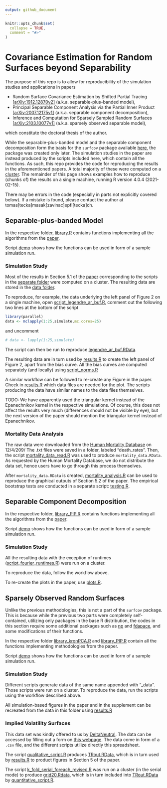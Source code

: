 ```yaml
---
output: github_document
---
```


<!-- README.md is generated from README.Rmd. Please edit that file -->

```r
knitr::opts_chunk$set(
  collapse = TRUE,
  comment = "#>"
)
```

# Covariance Estimation for Random Surfaces beyond Separability

<!-- badges: start -->
<!-- badges: end -->

The purpose of this repo is to allow for reproducibility of the simulation studies and applications in papers

* Random Surface Covariance Estimation by Shifted Partial Tracing
[[arXiv:1912.12870v2]](https://arxiv.org/abs/1912.12870) (a.k.a. separable-plus-banded model),
* Principal Separable Component Analysis via the Partial Inner Product
[[arXiv:2007.12175v1]](https://arxiv.org/abs/2007.12175) (a.k.a. separable component decomposition),
* Inference and Computation for Sparsely Sampled Random Surfaces
[[arXiv:2103.10077v1]](https://arxiv.org/abs/2103.10077) (a.k.a. sparsely observed separable model),

which constitute the doctoral thesis of the author.

While the separable-plus-banded model and the separable component decomposition form the basis for the
`surfcov` package available [here](https://github.com/TMasak/surfcov), the package was created only later.
The simulation studies in the paper are instead produced by the scripts included here, which contain
all the functions. As such, this
repo provides the code for reproducing the results in the aforementioned papers. A total majority of
these were computed on a [cluster](https://www.epfl.ch/research/facilities/scitas/). The remainder of this
page shows examples how to reproduce (chunks of) the results on a single machine, running
R version 4.0.4 (2021-02-15).

There may be errors in the code (especially in parts not explicitly covered below). If a mistake is
found, please contact the author at tomas[tecka]masak[zavinac]epfl[tecka]ch.

## Separable-plus-banded Model

In the respective folder, [library.R](separable_plus_banded_model/library.R) contains functions implementing
all the algorithms from the [paper](https://arxiv.org/abs/1912.12870).

Script [demo](separable_plus_banded_model/demo.R) shows how the functions can be used in form of a sample
simulation run.

### Simulation Study

Most of the results in Section 5.1 of the [paper](https://arxiv.org/abs/1912.12870)
corresponding to the scripts in the [separate folder](separable_plus_banded_model/scripts) were computed on a cluster. 
The resulting data are stored in the [data folder](separable_plus_banded_model/data).

To reproduce, for example, the data underlying the left panel of Figure 2 on a single machine, open
[script_legendre_ar_buf.R](separable_plus_banded_model/scripts/script_legendre_ar_buf.R), comment out the
following two lines at the bottom of the script

``` r
library(parallel)
data <- mclapply(1:25,simulate,mc.cores=25)
```

and uncomment

``` r
# data <- lapply(1:25,simulate)
```

The script can then be run to reproduce
[legendre_ar_buf.RData](separable_plus_banded_model/data/legendre_ar_buf.RData).

The resulting data are in turn used by [results.R](separable_plus_banded_model/results.R) to create
the left panel of Figure 2, apart from the bias curve. All the bias curves are computed separately (and locally)
using [script_norms.R](separable_plus_banded_model/script_norms.R)

A similar workflow can be followed to re-create any Figure in the paper. Check in
[results.R](separable_plus_banded_model/results.R) which data files are needed for the plot.
The scripts producing the data have similar names to the data files themselves.

TODO: We have apparently used the triangular kernel instead of the Epanechnikov kernel in the respective simulations.
Of course, this does not affect the results very much (differences should not be visible by eye), but the next version of the paper should mention the triangular kernel instead of Epanechnikov.

### Mortality Data Analysis

The raw data were downloaded from the [Human Mortality Database](https://www.mortality.org/) on 12/4/209/
The .txt files were saved in a folder, labeled "death_rates". Then, the script [mortality_data_read.R](separable_plus_banded_model/mortality_data_read.R) was used to produce
`mortality_data.RData`.
As requested by the Human Mortality Database, we do not distribute the data set, hence users have to
go through this process themselves.

After `mortality_data.RData` is created, [mortality_analysis.R](separable_plus_banded_model/mortality_analysis.R)
can be used to reproduce the graphical outputs of Section 5.2 of the paper. The empirical bootstrap tests
are conducted in a separate script: [testing.R](separable_plus_banded_model/testing.R).

## Separable Component Decomposition

In the respective folder, [library_PIP.R](separable_component_decomposition/library_PIP.R) contains 
functions implementing all the algorithms from the [paper](https://arxiv.org/abs/2007.12175).

Script [demo](separable_plus_banded_model/demo.R) shows how the functions can be used in form of a sample
simulation run.

### Simulation Study

All the resulting data with the exception of runtimes
([script_fourier_runtimes.R](separable_component_decomposition/script_fourier_times.R))
were run on a cluster.

To reproduce the data, follow the workflow above.

To re-create the plots in the paper, use [plots.R](separable_component_decomposition/plots.R).

## Sparsely Observed Random Surfaces

Unlike the previous methodologies, this is not a part of the `surfcov` package.
This is because while the previous two parts were
completely self-contained, utilizing only packages in the base R distribution, the codes
in this section require some additional packages such as
[np](https://cran.r-project.org/web/packages/fdapace/index.html)
and [fdapace](https://cran.r-project.org/web/packages/np/index.html),
and some modifications of their functions.

In the respective folder [library_kronPCA.R](sparsely_observed_random_surfaces/library_kronPCA.R) and
[library_PIP.R](sparsely_observed_random_surfaces/library_smooth.R) contain all the
functions implementing methodologies from the paper.

Script [demo](sparsely_observed_random_surfaces/demo.R) shows how the functions can be used in form of a sample
simulation run.

### Simulation Study

Different scripts generate data of the same name appended with "_data". Those scripts were
run on a cluster. To reproduce the data, run the scripts using the workflow described above.

All simulation-based figures in the paper and in the supplement can be recreated from the data
in this folder using [results.R](sparsely_observed_random_surfaces/results.R)

### Implied Volatility Surfaces

This data set was kindly offered to us by [DeltaNeutral](http://www.deltaneutral.com/). The data
can be accessed by filling out a form on [this webpage](https://www.historicaloptiondata.com/content/free-data).
The data come in form of a `.csv` file, and the different scripts utilize directly this spreadsheet.

The script [qualitative_script.R](sparsely_observed_random_surfaces/implied_volatility/qualitative_script.R)
produces [TRout.RData](sparsely_observed_random_surfaces/implied_volatility/TRout.RData),
which is in turn used by [results.R](sparsely_observed_random_surfaces/implied_volatility_surfaces/iv_results.R)
to product figures in Section 5 of the paper.

The script [k_fold_serial_foreach_revised.R](sparsely_observed_random_surfaces/implied_volatility/k_fold_serial_foreach_revised.R) was run on a cluster (in the serial mode) to produce
[grid20.Rdata](sparsely_observed_random_surfaces/implied_volatility/grid20.Rdata), which is in turn included into
[TRout.RData](sparsely_observed_random_surfaces/implied_volatility/TRout.RData) by
[quantitative_script.R](sparsely_observed_random_surfaces/implied_volatility/quantitative_script.R).





